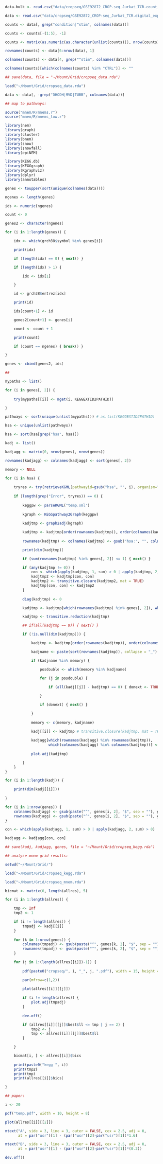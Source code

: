 ```r
data.bulk <- read.csv("data/cropseq/GSE92872_CROP-seq_Jurkat_TCR.count_matrix.csv", stringsAsFactors = FALSE)

data <- read.csv("data/cropseq/GSE92872_CROP-seq_Jurkat_TCR.digital_expression.csv", stringsAsFactors = FALSE)

counts <- data[, grep("condition|^stim", colnames(data))]

counts <- counts[-(1:5), -1]

counts <- matrix(as.numeric(as.character(unlist(counts))), nrow(counts))

rownames(counts) <- data[6:nrow(data), 1]

colnames(counts) <- data[4, grep("^stim", colnames(data))]

colnames(counts)[which(colnames(counts) %in% "CTRL")] <- ""

## save(data, file = "~/Mount/Grid/cropseq_data.rda")

load("~/Mount/Grid/cropseq_data.rda")

data <- data[, -grep("DHODH|MVD|TUBB", colnames(data))]

## map to pathways:

source("mnem/R/mnems.r")
source("mnem/R/mnems_low.r")

library(nem)
library(graph)
library(cluster)
library(bnem)
library(snow)
library(snowfall)
library(epiNEM)

library(KEGG.db)
library(KEGGgraph)
library(Rgraphviz)
library(dplyr)
library(annotables)

genes <- toupper(sort(unique(colnames(data))))

ngenes <- length(genes)

ids <- numeric(ngenes)

count <- 0

genes2 <- character(ngenes)

for (i in 1:length(genes)) {

    idx <- which(grch38$symbol %in% genes[i])

    print(idx)

    if (length(idx) == 0) { next() }  

    if (length(idx) > 1) {

        idx <- idx[1]

    }

    id <- grch38$entrez[idx]

    print(id)

    ids[count+1] <- id

    genes2[count+1] <- genes[i]

    count <- count + 1

    print(count)

    if (count == ngenes) { break() }

}

genes <- cbind(genes2, ids)

##

mypaths <- list()

for (i in genes[, 2]) {
    
    try(mypaths[[i]] <- mget(i, KEGGEXTID2PATHID))

}

pathways <- sort(unique(unlist(mypaths))) # as.list(KEGGEXTID2PATHID)

hsa <- unique(unlist(pathways))

hsa <- sort(hsa[grep("hsa", hsa)])

kadj <- list()

kadjagg <- matrix(0, nrow(genes), nrow(genes))

rownames(kadjagg) <- colnames(kadjagg) <- sort(genes[, 2])

memory <- NULL

for (i in hsa) {
    
    tryres <- try(retrieveKGML(pathwayid=gsub("hsa", "", i), organism="hsa", destfile="temp.xml", method="internal", quiet=TRUE), silent = TRUE)
    
    if (length(grep("Error", tryres)) == 0) {
        
        keggpw <- parseKGML("temp.xml")
        
        kgraph <- KEGGpathway2Graph(keggpw)
        
        kadjtmp <- graph2adj(kgraph)

        kadjtmp <- kadjtmp[order(rownames(kadjtmp)), order(colnames(kadjtmp))]
        
        rownames(kadjtmp) <- colnames(kadjtmp) <- gsub("hsa:", "", colnames(kadjtmp))

        print(dim(kadjtmp))

        if (sum(rownames(kadjtmp) %in% genes[, 2]) <= 1) { next() }

        if (any(kadjtmp != 0)) {
            con <- which(apply(kadjtmp, 1, sum) > 0 | apply(kadjtmp, 2, sum) > 0)
            kadjtmp2 <- kadjtmp[con, con]
            kadjtmp2 <- transitive.closure(kadjtmp2, mat = TRUE)
            kadjtmp[con, con] <- kadjtmp2
        }
        
        diag(kadjtmp) <- 0

        kadjtmp <- kadjtmp[which(rownames(kadjtmp) %in% genes[, 2]), which(colnames(kadjtmp) %in% genes[, 2]), drop = FALSE]

        kadjtmp <- transitive.reduction(kadjtmp)

        ## if(all(kadjtmp == 0)) { next() }

        if (!is.null(dim(kadjtmp))) {

            kadjtmp <- kadjtmp[order(rownames(kadjtmp)), order(colnames(kadjtmp)), drop = FALSE]

            kadjname <- paste(sort(rownames(kadjtmp)), collapse = "_")

            if (kadjname %in% memory) {

                posdouble <- which(memory %in% kadjname)

                for (j in posdouble) {
                
                    if (all(kadj[[j]] - kadjtmp) == 0) { donext <- TRUE; break(); }

                }

                if (donext) { next() }

            }
            
            memory <- c(memory, kadjname)
            
            kadj[[i]] <- kadjtmp # transitive.closure(kadjtmp, mat = TRUE)

            kadjagg[which(rownames(kadjagg) %in% rownames(kadjtmp)),
                    which(colnames(kadjagg) %in% colnames(kadjtmp))] <- kadjagg[which(rownames(kadjagg) %in% rownames(kadjtmp)),which(colnames(kadjagg) %in% colnames(kadjtmp))] + kadjtmp
            
            plot.adj(kadjtmp)

        }
    }
}

for (i in 1:length(kadj)) {

    print(dim(kadj[[i]]))
    
}

for (i in 1:nrow(genes)) {
    colnames(kadjagg) <- gsub(paste("^", genes[i, 2], "$", sep = ""), genes[i, 1], colnames(kadjagg))
    rownames(kadjagg) <- gsub(paste("^", genes[i, 2], "$", sep = ""), genes[i, 1], rownames(kadjagg))
}

con <- which(apply(kadjagg, 1, sum) > 0 | apply(kadjagg, 2, sum) > 0)

kadjagg <- kadjagg[con, con]

## save(kadj, kadjagg, genes, file = "~/Mount/Grid/cropseq_kegg.rda")

## analyse mnem grid results:

setwd("~/Mount/Grid/")

load("~/Mount/Grid/cropseq_kegg.rda")

load("~/Mount/Grid/cropseq_mnem.rda")

bicmat <- matrix(0, length(allres), 5)

for (i in 1:length(allres)) {

    tmp <- Inf
    tmp2 <- 1

    if (i != length(allres)) {
        tmpadj <- kadj[[i]]
    }
    
    for (k in 1:nrow(genes)) {
        colnames(tmpadj) <- gsub(paste("^", genes[k, 2], "$", sep = ""), genes[k, 1], colnames(tmpadj))
        rownames(tmpadj) <- gsub(paste("^", genes[k, 2], "$", sep = ""), genes[k, 1], rownames(tmpadj))
    }

    for (j in 1:(length(allres[[i]])-1)) {
        
        pdf(paste0("cropseq/", i, "_", j, ".pdf"), width = 15, height = 15)

        par(mfrow=c(1,2))
        
        plot(allres[[i]][[j]])

        if (i != length(allres)) {
            plot.adj(tmpadj)
        }
        
        dev.off()

        if (allres[[i]][[j]]$best$ll <= tmp | j == 2) {
            tmp2 <- j
            tmp <- allres[[i]][[j]]$best$ll
        }

    }

    bicmat[i, ] <- allres[[i]]$bics
    
    print(paste0("kegg ", i))
    print(tmp2)
    print(tmp)
    print(allres[[i]]$bics)

}

## paper:

i <- 20

pdf("temp.pdf", width = 10, height = 8)

plot(allres[[i]][[2]])

mtext("A", side = 3, line = 3, outer = FALSE, cex = 2.5, adj = 0,
      at = par("usr")[1] - (par("usr")[2]-par("usr")[1])*1.6)

mtext("B", side = 3, line = 3, outer = FALSE, cex = 2.5, adj = 0,
      at = par("usr")[1] - (par("usr")[2]-par("usr")[1])*(0.2))

dev.off()


```
